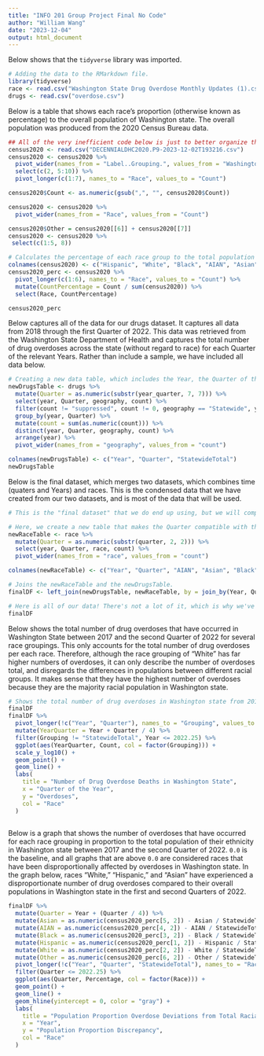 ---
title: "INFO 201 Group Project Final No Code"
author: "William Wang"
date: "2023-12-04"
output: html_document
---

Below shows that the `tidyverse` library was imported.

```{r, echo = FALSE}
# Adding the data to the RMarkdown file.
library(tidyverse)
race <- read.csv("Washington State Drug Overdose Monthly Updates (1).csv")
drugs <- read.csv("overdose.csv")
```

Below is a table that shows each race's proportion (otherwise known as percentage) to the overall population of Washington state. The overall population was produced from the 2020 Census Bureau data.

```{r, echo = FALSE}

## All of the very inefficient code below is just to better organize the data :')
census2020 <- read.csv("DECENNIALDHC2020.P9-2023-12-02T193216.csv")
census2020 <- census2020 %>% 
  pivot_wider(names_from = "Label..Grouping.", values_from = "Washington") %>% 
  select(c(2, 5:10)) %>% 
  pivot_longer(c(1:7), names_to = "Race", values_to = "Count")

census2020$Count <- as.numeric(gsub(",", "", census2020$Count))

census2020 <- census2020 %>% 
  pivot_wider(names_from = "Race", values_from = "Count")

census2020$Other = census2020[[6]] + census2020[[7]]
census2020 <- census2020 %>% 
 select(c(1:5, 8))

# Calculates the percentage of each race group to the total population of the United States. We use the 2020 Census Bureau for the total population number.
colnames(census2020) <- c("Hispanic", "White", "Black", "AIAN", "Asian", "Other")
census2020_perc <- census2020 %>% 
  pivot_longer(c(1:6), names_to = "Race", values_to = "Count") %>% 
  mutate(CountPercentage = Count / sum(census2020)) %>% 
  select(Race, CountPercentage)

census2020_perc

```
Below captures all of the data for our drugs dataset. It captures all data from 2018 through the first Quarter of 2022. This data was retrieved from the Washington State Department of Health and captures the total number of drug overdoses across the state (without regard to race) for each Quarter of the relevant Years. Rather than include a sample, we have included all data below.

```{r, echo = FALSE}
# Creating a new data table, which includes the Year, the Quarter of that Year (in dbl), the county, and the total count for that county.
newDrugsTable <- drugs %>% 
  mutate(Quarter = as.numeric(substr(year_quarter, 7, 7))) %>%
  select(year, Quarter, geography, count) %>% 
  filter(count != "suppressed", count != 0, geography == "Statewide", year > 2017) %>% 
  group_by(year, Quarter) %>% 
  mutate(count = sum(as.numeric(count))) %>% 
  distinct(year, Quarter, geography, count) %>% 
  arrange(year) %>% 
  pivot_wider(names_from = "geography", values_from = "count")

colnames(newDrugsTable) <- c("Year", "Quarter", "StatewideTotal")
newDrugsTable
```

Below is the final dataset, which merges two datasets, which combines time (quaters and Years) and races. This is the condensed data that we have created from our two datasets, and is most of the data that will be used.

```{r, echo = FALSE}
# This is the "final dataset" that we do end up using, but we will compare it later to the US Census Bureau dataset

# Here, we create a new table that makes the Quarter compatible with the other dataset. Selects only necessary data.
newRaceTable <- race %>% 
  mutate(Quarter = as.numeric(substr(quarter, 2, 2))) %>%
  select(year, Quarter, race, count) %>% 
  pivot_wider(names_from = "race", values_from = "count")

colnames(newRaceTable) <- c("Year", "Quarter", "AIAN", "Asian", "Black", "Hispanic", "White", "Other")

# Joins the newRaceTable and the newDrugsTable.
finalDF <- left_join(newDrugsTable, newRaceTable, by = join_by(Year, Quarter))

# Here is all of our data! There's not a lot of it, which is why we've shown all of it rather than using head() or tail() or sample_n().
finalDF
```

Below shows the total number of drug overdoses that have occurred in Washington State between 2017 and the second Quarter of 2022 for several race groupings. This only accounts for the total number of drug overdoses per each race. Therefore, although the race grouping of "White" has far higher numbers of overdoses, it can only describe the number of overdoses total, and disregards the differences in populations between different racial groups. It makes sense that they have the highest number of overdoses because they are the majority racial population in Washington state.

```{r, echo = FALSE}
# Shows the total number of drug overdoses in Washington state from 2017-2022 for several race groupings.
finalDF
finalDF %>% 
  pivot_longer(!c("Year", "Quarter"), names_to = "Grouping", values_to = "Count") %>%
  mutate(YearQuarter = Year + Quarter / 4) %>% 
  filter(Grouping != "StatewideTotal", Year <= 2022.25) %>% 
  ggplot(aes(YearQuarter, Count, col = factor(Grouping))) +
  scale_y_log10() +
  geom_point() +
  geom_line() +
  labs(
    title = "Number of Drug Overdose Deaths in Washington State",
    x = "Quarter of the Year",
    y = "Overdoses",
    col = "Race"
  )
  
```

Below is a graph that shows the number of overdoses that have occurred for each race grouping in proportion to the total population of their ethnicity in Washington state between 2017 and the second Quarter of 2022. `0.0` is the baseline, and all graphs that are above `0.0` are considered races that have been disproportionally affected by overdoses in Washington state. In the graph below, races "White," "Hispanic," and "Asian" have experienced a disproportionate number of drug overdoses compared to their overall populations in Washington state in the first and second Quarters of 2022.

```{r, echo = FALSE}
finalDF %>% 
  mutate(Quarter = Year + (Quarter / 4)) %>% 
  mutate(Asian = as.numeric(census2020_perc[5, 2]) - Asian / StatewideTotal) %>% 
  mutate(AIAN = as.numeric(census2020_perc[4, 2]) - AIAN / StatewideTotal) %>% 
  mutate(Black = as.numeric(census2020_perc[3, 2]) - Black / StatewideTotal) %>% 
  mutate(Hispanic = as.numeric(census2020_perc[1, 2]) - Hispanic / StatewideTotal) %>% 
  mutate(White = as.numeric(census2020_perc[2, 2]) - White / StatewideTotal) %>% 
  mutate(Other = as.numeric(census2020_perc[6, 2]) - Other / StatewideTotal) %>% 
  pivot_longer(!c("Year", "Quarter", "StatewideTotal"), names_to = "Race", values_to = "Percentage") %>% 
  filter(Quarter <= 2022.25) %>% 
  ggplot(aes(Quarter, Percentage, col = factor(Race))) +
  geom_point() +
  geom_line() +
  geom_hline(yintercept = 0, color = "gray") +
  labs(
    title = "Population Proportion Overdose Deviations from Total Racial Population Groupings in WA State",
    x = "Year",
    y = "Population Proportion Discrepancy",
    col = "Race"
  )
```




